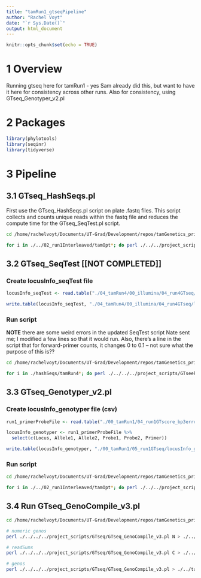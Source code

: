 ```yaml
---
title: "tamRun1_gtseqPipeline"
author: "Rachel Voyt"
date: "`r Sys.Date()`"
output: html_document
---
```


```r
knitr::opts_chunk$set(echo = TRUE)
```

# 1 Overview

Running gtseq here for tamRun1 - yes Sam already did this, but want to have it here for consistency across other runs. Also for consistency, using GTseq_Genotyper_v2.pl

# 2 Packages

```r
library(phylotools)
library(seqinr)
library(tidyverse)
```

# 3 Pipeline

## 3.1 GTseq_HashSeqs.pl

First use the GTseq_HashSeqs.pl script on plate .fastq files. This script collects and counts unique reads within the fastq file and reduces the compute time for the GTseq_SeqTest.pl script.

```bash
cd /home/rachelvoyt/Documents/UT-Grad/Development/repos/tamGenetics_primatesPeru/00_tamRun1/05_run1GTseq

for i in ./../02_run1Interleaved/tamOpt*; do perl ./../../project_scripts/GTseq/GTseq_HashSeqs.pl $i > ./hashSeqs/$(basename "${i/.fastq/.hash}"); done
```

## 3.2 GTseq_SeqTest [[NOT COMPLETED]]

### Create locusInfo_seqTest file

```r
locusInfo_seqTest <- read.table("./04_tamRun4/00_illumina/04_run4GTseq/primerProbe_snpPanel_v3_gtseq.txt", sep = "\t", header = F)

write.table(locusInfo_seqTest, "./04_tamRun4/00_illumina/04_run4GTseq/locusInfo_seqTest.csv", col.names = F, row.names = F, sep = ",", quote = F)
```

### Run script

**NOTE** there are some weird errors in the updated SeqTest script Nate sent me; I modified a few lines so that it would run. Also, there's a line in the script that for forward-primer counts, it changes 0 to 0.1 -- not sure what the purpose of this is?? 

```bash
cd /home/rachelvoyt/Documents/UT-Grad/Development/repos/tamGenetics_primatesPeru/04_tamRun4/00_illumina/04_run4GTseq

for i in ./hashSeqs/tamRun4*; do perl ./../../../project_scripts/GTseek_Git/GTseq_SeqTest_v3_rvModified.pl primerProbe_snpPanel_v3_gtseq.csv $i > ./seqTest/$(basename "${i/.hash/.seqtest.csv}"); done
```

## 3.3 GTseq_Genotyper_v2.pl

### Create locusInfo_genotyper file (csv)

```r
run1_primerProbeFile <- read.table("./00_tamRun1/04_run1GTscore_bp3errorRemoved/primerProbeFile_fullSet.txt", header = T)

locusInfo_genotyper <- run1_primerProbeFile %>%
  select(c(Locus, Allele1, Allele2, Probe1, Probe2, Primer))

write.table(locusInfo_genotyper, "./00_tamRun1/05_run1GTseq/locusInfo_genotyper.csv", col.names = F, row.names = F, sep = ",", quote = F)
```

### Run script

```bash
cd /home/rachelvoyt/Documents/UT-Grad/Development/repos/tamGenetics_primatesPeru/00_tamRun1/05_run1GTseq

for i in ./../02_run1Interleaved/tamOpt*; do perl ./../../project_scripts/GTseq/GTseq_Genotyper_v2.pl locusInfo_genotyper.csv $i > ./genos/$(basename "${i/.fastq/.genos}"); done
```

## 3.4 Run GTseq_GenoCompile_v3.pl

```bash
cd /home/rachelvoyt/Documents/UT-Grad/Development/repos/tamGenetics_primatesPeru/00_tamRun1/05_run1GTseq/genos

# numeric genos
perl ./../../../project_scripts/GTseq/GTseq_GenoCompile_v3.pl N > ./../tamRun1_numericGenos.csv

# readSums
perl ./../../../project_scripts/GTseq/GTseq_GenoCompile_v3.pl C > ./../tamRun1_readSums.csv

# genos
perl ./../../../project_scripts/GTseq/GTseq_GenoCompile_v3.pl > ./../tamRun1_compiledGenos.csv
```
